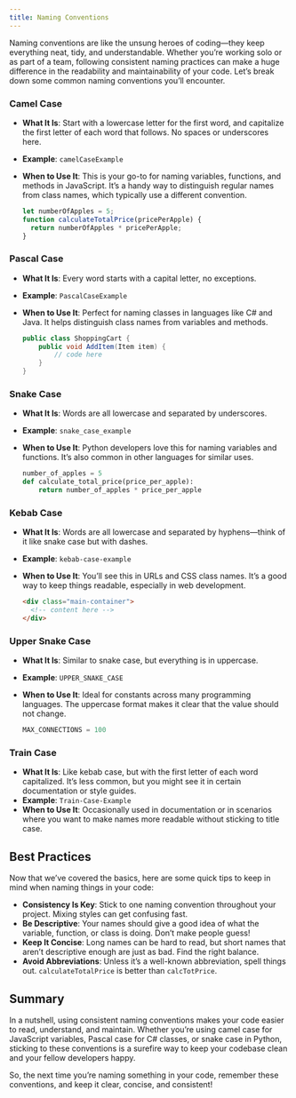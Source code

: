 ```yaml
---
title: Naming Conventions
---
```


Naming conventions are like the unsung heroes of coding—they keep everything neat, tidy, and understandable. Whether you’re working solo or as part of a team, following consistent naming practices can make a huge difference in the readability and maintainability of your code. Let’s break down some common naming conventions you’ll encounter.

### Camel Case

- **What It Is**: Start with a lowercase letter for the first word, and capitalize the first letter of each word that follows. No spaces or underscores here.
- **Example**: `camelCaseExample`
- **When to Use It**: This is your go-to for naming variables, functions, and methods in JavaScript. It’s a handy way to distinguish regular names from class names, which typically use a different convention.

  ```javascript
  let numberOfApples = 5;
  function calculateTotalPrice(pricePerApple) {
    return numberOfApples * pricePerApple;
  }
  ```

### Pascal Case

- **What It Is**: Every word starts with a capital letter, no exceptions.
- **Example**: `PascalCaseExample`
- **When to Use It**: Perfect for naming classes in languages like C# and Java. It helps distinguish class names from variables and methods.

  ```csharp
  public class ShoppingCart {
      public void AddItem(Item item) {
          // code here
      }
  }
  ```

### Snake Case

- **What It Is**: Words are all lowercase and separated by underscores.
- **Example**: `snake_case_example`
- **When to Use It**: Python developers love this for naming variables and functions. It’s also common in other languages for similar uses.

  ```python
  number_of_apples = 5
  def calculate_total_price(price_per_apple):
      return number_of_apples * price_per_apple
  ```

### Kebab Case

- **What It Is**: Words are all lowercase and separated by hyphens—think of it like snake case but with dashes.
- **Example**: `kebab-case-example`
- **When to Use It**: You’ll see this in URLs and CSS class names. It’s a good way to keep things readable, especially in web development.

  ```html
  <div class="main-container">
    <!-- content here -->
  </div>
  ```

### Upper Snake Case

- **What It Is**: Similar to snake case, but everything is in uppercase.
- **Example**: `UPPER_SNAKE_CASE`
- **When to Use It**: Ideal for constants across many programming languages. The uppercase format makes it clear that the value should not change.

  ```python
  MAX_CONNECTIONS = 100
  ```

### Train Case

- **What It Is**: Like kebab case, but with the first letter of each word capitalized. It’s less common, but you might see it in certain documentation or style guides.
- **Example**: `Train-Case-Example`
- **When to Use It**: Occasionally used in documentation or in scenarios where you want to make names more readable without sticking to title case.

## Best Practices

Now that we’ve covered the basics, here are some quick tips to keep in mind when naming things in your code:

- **Consistency Is Key**: Stick to one naming convention throughout your project. Mixing styles can get confusing fast.
- **Be Descriptive**: Your names should give a good idea of what the variable, function, or class is doing. Don’t make people guess!
- **Keep It Concise**: Long names can be hard to read, but short names that aren’t descriptive enough are just as bad. Find the right balance.
- **Avoid Abbreviations**: Unless it’s a well-known abbreviation, spell things out. `calculateTotalPrice` is better than `calcTotPrice`.

## Summary

In a nutshell, using consistent naming conventions makes your code easier to read, understand, and maintain. Whether you’re using camel case for JavaScript variables, Pascal case for C# classes, or snake case in Python, sticking to these conventions is a surefire way to keep your codebase clean and your fellow developers happy.

So, the next time you’re naming something in your code, remember these conventions, and keep it clear, concise, and consistent!
